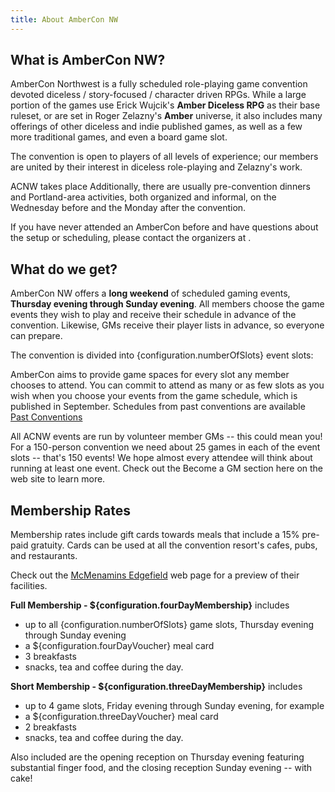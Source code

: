 ```yaml
---
title: About AmberCon NW
---
```



## What is AmberCon NW?

AmberCon Northwest is a fully scheduled role-playing game convention devoted diceless / story-focused / character driven
RPGs. While a large portion of the games use Erick Wujcik's **Amber Diceless RPG** as their base ruleset, or are set in
Roger Zelazny's **Amber** universe, it also includes many offerings of other diceless and indie published games, as well
as a few more traditional games, and even a board game slot.

The convention is open to players of all levels of experience; our members are united by their interest in
diceless role-playing and Zelazny's work.

ACNW <ConventionYear/> takes place <ConventionsDatesFull pre='from' intra='through' post='.' /> Additionally, there are usually
pre-convention dinners and Portland-area activities, both organized and informal, on the Wednesday before and the
Monday after the convention.

If you have never attended an AmberCon before and have questions about the setup or scheduling, please contact
the organizers at <ContactEmail />.

## What do we get?

AmberCon NW offers a **long weekend** of scheduled gaming events,
**Thursday evening through Sunday evening**. All members choose the game events they wish to play
and receive their schedule in advance of the convention. Likewise, GMs receive their player lists in advance, so everyone
can prepare.

The convention is divided into {configuration.numberOfSlots} event slots:

<SlotDescriptionList />

AmberCon aims to provide game spaces for every slot any member chooses to attend.
You can commit to attend as many or as few slots as you wish when you choose your events from the game schedule,
which is published in September. Schedules from past conventions are available [Past Conventions](/game-history)

All ACNW events are run by volunteer member GMs -- this could mean you! For a 150-person convention we need
about 25 games in each of the event slots -- that's 150 events! We hope almost every attendee will think about
running at least one event. Check out the Become a GM section here on the web site to learn more.

## Membership Rates

Membership rates include gift cards towards meals that include a 15% pre-paid gratuity. Cards can be used at all
the convention resort's cafes, pubs, and restaurants.

Check out the [McMenamins Edgefield](https://www.mcmenamins.com/edgefield) web page for a preview of their facilities.

**Full Membership - ${configuration.fourDayMembership}** includes

- up to all {configuration.numberOfSlots} game slots, Thursday evening through Sunday evening
- a ${configuration.fourDayVoucher} meal card
- 3 breakfasts
- snacks, tea and coffee during the day.

**Short Membership - ${configuration.threeDayMembership}** includes

- up to 4 game slots, Friday evening through Sunday evening, for example
- a ${configuration.threeDayVoucher} meal card
- 2 breakfasts
- snacks, tea and coffee during the day.

Also included are the opening reception on Thursday evening featuring substantial
finger food, and the closing reception Sunday evening -- with cake!
